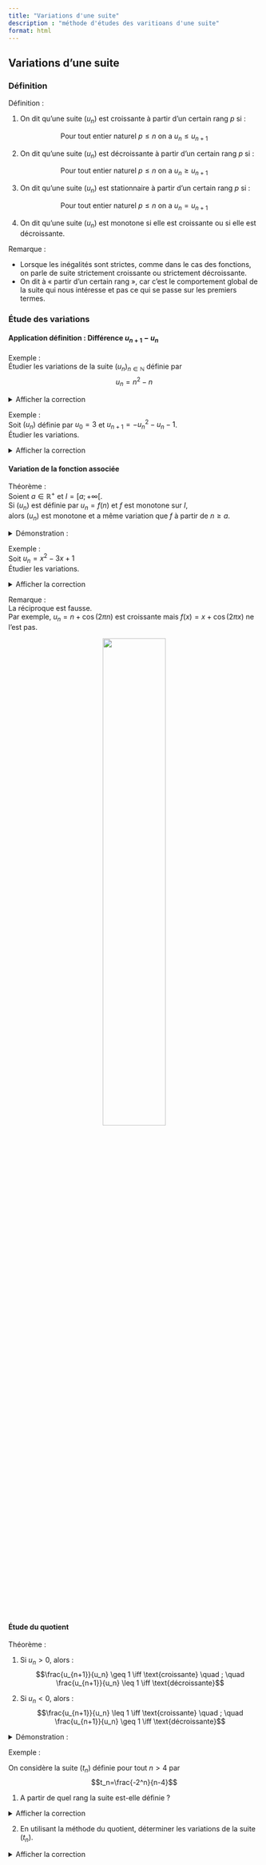 ```yaml
---
title: "Variations d'une suite"
description : "méthode d'études des varitioans d'une suite"
format: html
---
```


## Variations d'une suite

### Définition

::: {.bloc .def}
<span class="bloc-titre">Définition :</span>  

1. On dit qu'une suite $(u_n)$ est croissante à partir d'un certain rang $p$ si :

<center>Pour tout entier naturel $p \leq n$ on a $u_n \leq u_{n+1}$</center>

2. On dit qu'une suite $(u_n)$ est décroissante à partir d'un certain rang $p$ si :

<center>Pour tout entier naturel $p \leq n$ on a $u_n \geq u_{n+1}$</center>

3. On dit qu'une suite $(u_n)$ est stationnaire à partir d'un certain rang $p$ si :

<center>Pour tout entier naturel $p \leq n$ on a $u_n = u_{n+1}$</center>

4. On dit qu'une suite $(u_n)$ est monotone si elle est croissante ou si elle est décroissante.
:::

::: {.bloc .rem}
<span class="bloc-titre">Remarque :</span>  

- Lorsque les inégalités sont strictes, comme dans le cas des fonctions, on parle de suite strictement croissante ou strictement décroissante.  
- On dit à « partir d'un certain rang », car c'est le comportement global de la suite qui nous intéresse et pas ce qui se passe sur les premiers termes.
:::

### Étude des variations

#### Application définition : Différence $u_{n+1} - u_n$

::: {.bloc .ex}
<span class="bloc-titre">Exemple :</span>  
Étudier les variations de la suite $(u_n)_{n\in \mathbb{N}}$ définie par  
$$u_n = n^2 - n$$


<details class="bloc cor"><summary>Afficher la correction</summary>

Pour tout $n \in \N$, 
$$u_{n+1} - u_n = (n+1)^2 - (n+1) -  n^2 + n = n^2 + 2n + 1 - n - 1 - n^2 + n = 2n$$
Or $n \geqslant 0$, donc $2n \geqslant 0$.<br>
Ainsi pour tout $n \in \N$, $u_{n+1} - u_n \geqslant 0$.<br>
Ainsi la suite $(u_n)_{n \in \N}$ est croissante.

</details>
:::


::: {.bloc .ex}
<span class="bloc-titre">Exemple :</span>  
Soit $(u_n)$ définie par $u_0 = 3$ et $u_{n+1} = - u_n^2 - u_n - 1$.  
Étudier les variations.


<details class="bloc cor"><summary>Afficher la correction</summary>
Pour tout $n \in \N$, on a :
Alors pour tout $n \in \N$,
 $$u_{n+1} - u_n = - u_n^2 - u_n - 1 - u_n = u_{n+1} = - u_n^2 - 2u_n - 1 = - (u_n +1)^2 $$
Ce qui est toujours négatif. \\
Ainsi pour tout $n \in \N$, $u_{n+1} - u_n \leqslant 0$, donc $(u_n)_{n \in \N}$ est une suite décroissante
Donc la suite est décroissante.

</details>
:::


#### Variation de la fonction associée

::: {.bloc .thm}
<span class="bloc-titre">Théorème :</span>  
Soient $a \in \mathbb{R}^+$ et $I = [a ; +\infty[$.  
Si $(u_n)$ est définie par $u_n = f(n)$ et $f$ est monotone sur $I$,  
alors $(u_n)$ est monotone et a même variation que $f$ à partir de $n \geq a$.
:::

<details class="bloc demo"><summary>Démonstration : </summary>

On suppose $f$ croissante sur $I$. Alors pour tout entier naturel $n \geq a$,   $$u_{n+1} - u_n = f(n+1) - f(n) \geq 0 $$
Donc la suite $(u_n)$ est croissante pour tout entier naturel $n \geq a$.\\
On raisonne de même pour une fonction décroissante.

</details>

::: {.bloc .ex}
<span class="bloc-titre">Exemple :</span>  
Soit $u_n = x^2 - 3x + 1$  
Étudier les variations.


<details class="bloc cor"><summary>Afficher la correction</summary>

Soit $f$ la fonction définie sur $[0\,;\,+\infty[$ par $f(x) = 2x^2-3x+1$.<br>
$f$ est une fonction polynôme de degré $2$, dont le coefficient dominant $2 >0$, ainsi la représentation graphique de la fonction $f$ est tournée vers le haut.<br>
L'axe de symétrie de la parabole ayant pour équation $x = \frac{-(-3)}{2 \times 1} = \frac{3}{2}$, on déduit :

- La fonction $f$ est décroissante sur $[0\,;\,3/2]$
- La fonction $f$ est croissante sur $[3/2\,;\,+\infty[$
-  $f(1)=f(2)$


On déduit que la suite $(u_n)$ est croissante à partir du rang $1$ et strictement croissante à partir du rang $2$.

</details>
:::



::: {.bloc .rem}
<span class="bloc-titre">Remarque :</span>  
La réciproque est fausse.  
Par exemple,  $u_n = n + \cos(2\pi n)$ est croissante mais $f(x) = x + \cos(2\pi x)$ ne l’est pas.  

<div style="text-align: center;">
![](../../image/suite_courbe3.png){width=50%}
</div>
:::

#### Étude du quotient

::: {.bloc .thm}
<span class="bloc-titre">Théorème :</span>  

1. Si $u_n > 0$, alors :
$$\frac{u_{n+1}}{u_n} \geq 1 \iff \text{croissante} \quad ; \quad \frac{u_{n+1}}{u_n} \leq 1 \iff \text{décroissante}$$

2. Si $u_n < 0$, alors :
$$\frac{u_{n+1}}{u_n} \leq 1 \iff \text{croissante} \quad ; \quad \frac{u_{n+1}}{u_n} \geq 1 \iff \text{décroissante}$$
:::

<details class="bloc demo"><summary>Démonstration : </summary>

On traite le cas $u_n <0$ , le cas $u_n>0$ se traite de façon analogue.\\
Soit $(u_n)$ une suite numérique à terme strictement négatif.\\
Alors pour tout $n \geqslant p$, 
$$u_{n+1}-u_n \geqslant 0 \Longleftrightarrow u_{n+1} \geqslant u_n \underset{u_n <0}{\Longleftrightarrow} \frac{u_{n+1}}{u_n} \leqslant 1$$
D'où la suite est croissante à partir du rang $p$ si et seulement si $\frac{u_{n+1}}{u_n} <1$

</details>

::: {.bloc .ex}
<span class="bloc-titre">Exemple :</span>  

On considère la suite $(t_n)$ définie pour tout $n >4$ par $$t_n=\frac{-2^n}{n-4}$$

1. A partir de quel rang la suite est-elle définie ?
   
<details class="bloc cor"><summary>Afficher la correction</summary>
La suite est définie à partir du rang $5$, puisqu'elle n'est pas définie au rang $4$.
  </details>


2. En utilisant la méthode du quotient, déterminer les variations de la suite $(t_n)$.

<details class="bloc cor">
<summary>Afficher la correction</summary>
Pour tout $n > 4$, 
$$\frac{t_{n+1}}{t_n} = \dfrac{\dfrac{-2^{n+1}}{n+1-4}}{\dfrac{-2^n}{n-4}} = \dfrac{-2^{n+1}}{n-3} \times \dfrac{n-4}{-2^n} = \frac{2n-8}{n-3}$$
Or pour tout $n \geqslant 5$, 
$$\frac{2n-8}{n-3}  \geqslant 1 \underset{n-3 >0}{\Longleftrightarrow} 2n-8 \geqslant n-3 \Longleftrightarrow n \geqslant 5$$
On déduit alors que pour tout $n \geqslant 5$, 
$$\frac{t_{n+1}}{t_n} > 1$$
La suite étant à terme strictement négatif puisque, pour tout $n >4$, $-2^n <0$ et $n-3>0$, on déduit que 
$$\frac{t_{n+1}}{t_n}  \geqslant 1 \underset{t_n <0}{\Longleftrightarrow} t_{n+1} \leqslant t_n $$
Donc la suite $(t_n)$ est négative
</details>
:::
